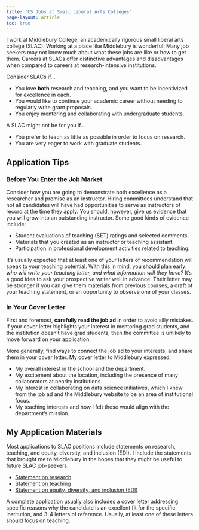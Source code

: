 ```yaml
---
title: "CS Jobs at Small Liberal Arts Colleges"
page-layout: article
toc: true
---
```


I work at Middlebury College, an academically rigorous small liberal arts college (SLAC). Working at a place like Middlebury is wonderful! Many job seekers  may not know much about what these jobs are like or how to get them. Careers at SLACs offer distinctive advantages and disadvantages when compared to careers at research-intensive institutions. 

Consider SLACs if...

- You love **both** research and teaching, and you want to be incentivized for excellence in each. 
- You would like to continue your academic career without needing to regularly write grant proposals. 
- You enjoy mentoring and collaborating with undergraduate students. 

A SLAC might not be for you if...

- You prefer to teach as little as possible in order to focus on research. 
- You are very eager to work with graduate students. 

## Application Tips

### Before You Enter the Job Market

Consider how you are going to demonstrate both excellence as a researcher and promise as an instructor. Hiring committees understand that not all candidates will have had opportunities to serve as instructors of record at the time they apply. You should, however, give us evidence that you will grow into an outstanding instructor. Some good kinds of evidence include: 

- Student evaluations of teaching (SET) ratings and selected comments. 
- Materials that you created as an instructor or teaching assistant. 
- Participation in professional development activities related to teaching. 

It's usually expected that at least one of your letters of recommendation will speak to your teaching potential. With this in mind, you should plan early: *who will write your teaching letter, and what information will they have?* It's a good idea to ask your prospective writer well in advance. Their letter may be stronger if you can give them materials from previous courses, a draft of your teaching statement, or an opportunity to observe one of your classes. 

### In Your Cover Letter

First and foremost, **carefully read the job ad** in order to avoid silly mistakes.  If your cover letter highlights your interest in mentoring grad students, and the institution doesn't have grad students, then the committee is unlikely to move forward on your application. 

More generally, find ways to connect the job ad to your interests, and share them in your cover letter. My cover letter to Middlebury expressed:

- My overall interest in the school and the department.
- My excitement about the location, including the presence of many collaborators at nearby institutions. 
- My interest in collaborating on data science initiatives, which I knew from the job ad and the Middlebury website to be an area of institutional focus. 
- My teaching interests and how I felt these would align with the department's mission. 

## My Application Materials

Most applications to SLAC positions include statements on research, teaching, and equity, diversity, and inclusion (EDI). I include the statements that brought me to Middlebury in the hopes that they might be useful to future SLAC job-seekers. 

- [Statement on research](assets/pdf/research-cs.pdf)
- [Statement on teaching](assets/pdf/teaching-cs.pdf)
- [Statement on equity, diversity, and inclusion (EDI)](assets/pdf/EDI.pdf)

A complete application usually also includes a cover letter addressing specific reasons why the candidate is an excellent fit for the specific institution, and 3-4 letters of reference. Usually, at least one of these letters should focus on teaching. 